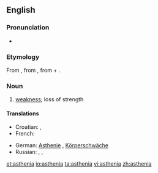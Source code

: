 {{was wotd|2007|September|22}}
==English==

===Pronunciation===
* {{audio|en-us-asthenia.ogg|Audio (US)}}
*: {{rhymes|iːniə}}

===Etymology===
From {{etyl|grc}} {{term|sc=polytonic|ἀσθένεια|tr=asthénia|lang=grc}}, from {{term|sc=polytonic|ἀσθενής|tr=asthenḗs||sick, weak|lang=grc}}, from {{term|sc=polytonic|ἀ-|tr=a||not, un-|lang=grc}} + {{term|sc=polytonic|σθένος|tr=thénos||strength|lang=grc}}.

===Noun===
{{en-noun|-}}

# {{medicine}} [[weakness]]; loss of strength

====Translations====
{{trans-top|loss of strength}}
* Croatian: {{t-|hr|astenija|f}}, {{t-|hr|slabost|f}}
* French: {{t+|fr|asthénie|f}}
{{trans-mid}}
* German: [[Asthenie]] {{f}}, [[Körperschwäche]] {{f}}
* Russian: {{t+|ru|слабость|tr=slabost'}}, {{t+|ru|астения|tr=asteniya}},  {{t|ru|бессилие|n}}
{{trans-bottom}}

[[et:asthenia]]
[[io:asthenia]]
[[ta:asthenia]]
[[vi:asthenia]]
[[zh:asthenia]]